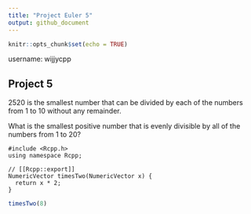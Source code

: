 ```yaml
---
title: "Project Euler 5"
output: github_document
---
```


```r
knitr::opts_chunk$set(echo = TRUE)
```

username: wijjycpp

## Project 5

2520 is the smallest number that can be divided by each of the numbers from 1 to 10 without any remainder.

What is the smallest positive number that is evenly divisible by all of the numbers from 1 to 20?

```Rcpp
#include <Rcpp.h>
using namespace Rcpp;

// [[Rcpp::export]]
NumericVector timesTwo(NumericVector x) {
  return x * 2;
}
```


```r
timesTwo(8)
```